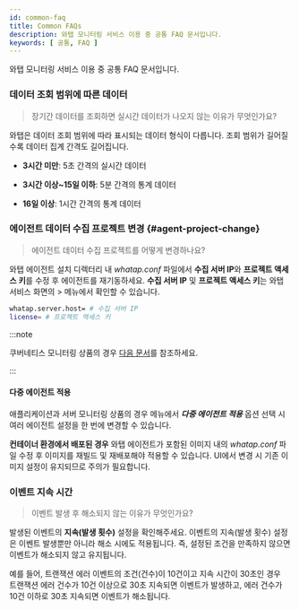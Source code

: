 ```yaml
---
id: common-faq
title: Common FAQs
description: 와탭 모니터링 서비스 이용 중 공통 FAQ 문서입니다.
keywords: [ 공통, FAQ ]
---
```


와탭 모니터링 서비스 이용 중 공통 FAQ 문서입니다.

<div className="faqs">

### 데이터 조회 범위에 따른 데이터

> 장기간 데이터를 조회하면 실시간 데이터가 나오지 않는 이유가 무엇인가요?

와탭은 데이터 조회 범위에 따라 표시되는 데이터 형식이 다릅니다. 조회 범위가 길어질수록 데이터 집계 간격도 길어집니다.

* **3시간 미만**: 5초 간격의 실시간 데이터

* **3시간 이상~15일 이하**: 5분 간격의 통계 데이터

* **16일 이상**: 1시간 간격의 통계 데이터


### 에이전트 데이터 수집 프로젝트 변경 {#agent-project-change}

> 에이전트 데이터 수집 프로젝트를 어떻게 변경하나요? 

와탭 에이전트 설치 디렉터리 내 *whatap.conf* 파일에서 **수집 서버 IP**와 **프로젝트 액세스 키**를 수정 후 에이전트를 재기동하세요. **수집 서버 IP** 및 **프로젝트 액세스 키**는 와탭 서비스 화면의 <Cmdname sid="side_management" className="uitext" /> &gt; <Cmdname sid="side_agentSetting" className="uitext" /> 메뉴에서 확인할 수 있습니다. 

```bash 
whatap.server.host= # 수집 서버 IP
license= # 프로젝트 액세스 키
```

:::note

쿠버네티스 모니터링 상품의 경우 [다음 문서](/kubernetes/k8s-collection-server-ip)를 참조하세요. 

:::

#### 다중 에이전트 적용 

애플리케이션과 서버 모니터링 상품의 경우 <Cmdname sid="side_agentSetting" className="uitext" /> 메뉴에서 ***다중 에이전트 적용*** 옵션 선택 시 여러 에이전트 설정을 한 번에 변경할 수 있습니다. 

**컨테이너 환경에서 배포된 경우** 와탭 에이전트가 포함된 이미지 내의 *whatap.conf* 파일 수정 후 이미지를 재빌드 및 재배포해야 적용할 수 있습니다. UI에서 변경 시 기존 이미지 설정이 유지되므로 주의가 필요합니다.

### 이벤트 지속 시간

> 이벤트 발생 후 해소되지 않는 이유가 무엇인가요?

발생된 이벤트의 **지속(발생 횟수)** 설정을 확인해주세요. 이벤트의 지속(발생 횟수) 설정은 이벤트 발생뿐만 아니라 해소 시에도 적용됩니다. 즉, 설정된 조건을 만족하지 않으면 이벤트가 해소되지 않고 유지됩니다. 

예를 들어, 트랜잭션 에러 이벤트의 조건(건수)이 10건이고 지속 시간이 30초인 경우  
트랜잭션 에러 건수가 10건 이상으로 30초 지속되면 이벤트가 발생하고, 에러 건수가 10건 이하로 30초 지속되면 이벤트가 해소됩니다.



</div>